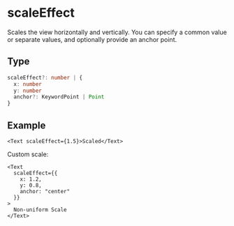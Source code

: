 # scaleEffect 

Scales the view horizontally and vertically. You can specify a common value or separate values, and optionally provide an anchor point.

## Type

```ts
scaleEffect?: number | {
  x: number
  y: number
  anchor?: KeywordPoint | Point
}
```

## Example

```tsx
<Text scaleEffect={1.5}>Scaled</Text>
```

Custom scale:

```tsx
<Text
  scaleEffect={{
    x: 1.2,
    y: 0.8,
    anchor: "center"
  }}
>
  Non-uniform Scale
</Text>
```